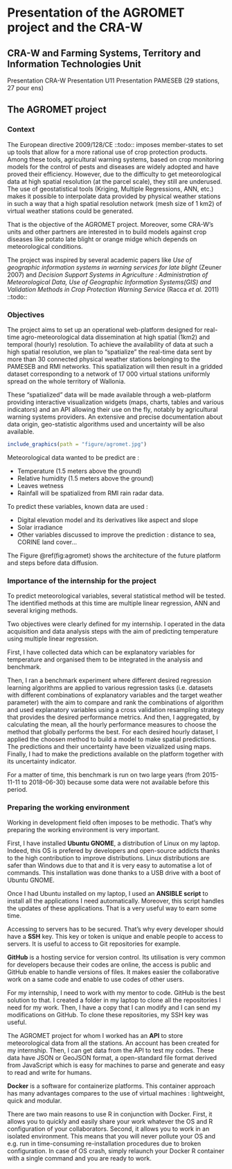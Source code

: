 <!--
This is for including Chapter 1.  Notice that it's also good practice to name your chunk.  This will help you debug potential issues as you knit.  The chunk above is called intro and the one below is called chapter1.  Feel free to change the name of the Rmd file as you wish, but don't forget to change it here from chap1.Rmd.
-->

<!--
The {#rmd-basics} text after the chapter declaration will allow us to link throughout the document back to the beginning of Chapter 1.  These labels will automatically be generated (if not specified) by changing the spaces to hyphens and capital letters to lowercase.  Look for the reference to this label at the beginning of Chapter 2.
-->

# Presentation of the AGROMET project and the CRA-W {#presentation}

## CRA-W and Farming Systems, Territory and Information Technologies Unit

Presentation CRA-W
Presentation U11
Presentation PAMESEB (29 stations, 27 pour ens)

## The AGROMET project

### Context

The European directive 2009/128/CE ::todo:: imposes member-states to set up tools that allow for a more rational use of crop protection products. Among these tools, agricultural warning systems, based on crop monitoring models for the control of pests and diseases are widely adopted and have proved their efficiency. However, due to the difficulty to get meteorological data at high spatial resolution (at the parcel scale), they still are underused. The use of geostatistical tools (Kriging, Multiple Regressions, ANN, etc.) makes it possible to interpolate data provided by physical weather stations in such a way that a high spatial resolution network (mesh size of 1 km2) of virtual weather stations could be generated. 

That is the objective of the AGROMET project. Moreover, some CRA-W's units and other partners are interested in to build models against crop diseases like potato late blight or orange midge which depends on meteorological conditions.

The project was inspired by several academic papers like _Use of geographic information systems in warning services for late blight_ (Zeuner 2007) and _Decision Support Systems in Agriculture : Administration of Meteorological Data, Use of Geographic Information Systems(GIS) and Validation Methods in Crop Protection Warning Service_ (Racca _et al._ 2011) ::todo::

### Objectives

The project aims to set up an operational web-platform designed for real-time agro-meteorological data dissemination at high spatial (1km2) and temporal (hourly) resolution. To achieve the availability of data at such a high spatial resolution, we plan to "spatialize" the real-time data sent by more than 30 connected physical weather stations belonging to the PAMESEB and RMI networks. This spatialization will then result in a gridded dataset corresponding to a network of 17 000 virtual stations uniformly spread on the whole territory of Wallonia.

These "spatialized" data will be made available through a web-platform providing interactive visualization widgets (maps, charts, tables and various indicators) and an API allowing their use on the fly, notably by agricultural warning systems providers. An extensive and precise documentation about data origin, geo-statistic algorithms used and uncertainty will be also available.

```r
include_graphics(path = "figure/agromet.jpg")
```

Meteorological data wanted to be predict are : 

- Temperature (1.5 meters above the ground)
- Relative humidity (1.5 meters above the ground)
- Leaves wetness
- Rainfall will be spatialized from RMI rain radar data.

To predict these variables, known data are used :

- Digital elevation model and its derivatives like aspect and slope
- Solar irradiance
- Other variables discussed to improve the prediction : distance to sea, CORINE land cover...

The Figure \@ref(fig:agromet) shows the architecture of the future platform and steps before data diffusion.


### Importance of the internship for the project

To predict meteorological variables, several statistical method will be tested. The identified methods at this time are multiple linear regression, ANN and several kriging methods.

Two objectives were clearly defined for my internship. I operated in the data acquisition and data analysis steps with the aim of predicting temperature using multiple linear regression.

First, I have collected data which can be explanatory variables for temperature and organised them to be integrated in the analysis and benchmark.

Then, I ran a benchmark experiment where different desired regression learning algorithms are applied to various regression tasks (i.e. datasets with different combinations of explanatory variables and the target weather parameter) with the aim to compare and rank the combinations of algorithm and used explanatory variables using a cross validation resampling strategy that provides the desired performance metrics. And then, I aggregated, by calculating the mean, all the hourly performance measures to choose the method that globally performs the best. For each desired hourly dataset, I applied the choosen method to build a model to make spatial predictions. The predictions and their uncertainty have been vizualized using maps. Finally, I had to make the predictions available on the platform together with its uncertainty indicator.

For a matter of time, this benchmark is run on two large years (from 2015-11-11 to 2018-06-30) because some data were not available before this period.

### Preparing the working environment

Working in development field often imposes to be methodic. That's why preparing the working environment is very important.

First, I have installed **Ubuntu GNOME**, a distribution of Linux on my laptop. Indeed, this OS is prefered by developers and open-source addicts thanks to the high contribution to improve distributions. Linux distributions are safer than Windows due to that and it is very easy to automatise a lot of commands.
This installation was done thanks to a USB drive with a boot of Ubuntu GNOME.

Once I had Ubuntu installed on my laptop, I used an **ANSIBLE script** to install all the applications I need automatically. Moreover, this script handles the updates of these applications. That is a very useful way to earn some time.

Accessing to servers has to be secured. That's why every developer should have a **SSH** key. This key or token is unique and enable people to access to servers. It is useful to access to Git repositories for example.

**GitHub** is a hosting service for version control. Its utilisation is very common for developers because their codes are online, the access is public and GitHub enable to handle versions of files. It makes easier the collaborative work on a same code and enable to use codes of other users.

For my internship, I need to work with my mentor to code. GitHub is the best solution to that. I created a folder in my laptop to clone all the repositories I need for my work. Then, I have a copy that I can modify and I can send my modifications on GitHub. To clone these repositories, my SSH key was useful.

The AGROMET project for whom I worked has an **API** to store meteorological data from all the stations. An account has been created for my internship. Then, I can get data from the API to test my codes. These data have JSON or GeoJSON format, a open-standard file format derived from JavaScript which is easy for machines to parse and generate and easy to read and write for humans.

**Docker** is a software for containerize platforms. This container approach has many advantages compares to the use of virtual machines : lightweight, quick and modular.

There are two main reasons to use R in conjunction with Docker. First, it allows you to quickly and easily share your work whatever the OS and R configuration of your collaborators. Second, it allows you to work in an isolated environment. This means that you will never pollute your OS and e.g. run in time-consuming re-installation procedures due to broken configuration. In case of OS crash, simply relaunch your Docker R container with a single command and you are ready to work.
